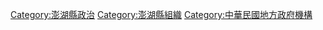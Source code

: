 [[Category:澎湖縣政治|Category:澎湖縣政治]]
[[Category:澎湖縣組織|Category:澎湖縣組織]]
[[Category:中華民國地方政府機構|Category:中華民國地方政府機構]]